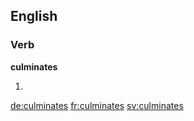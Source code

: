 
==English==

===Verb===
'''culminates'''

# {{third-person singular of|culminate}}

[[de:culminates]]
[[fr:culminates]]
[[sv:culminates]]